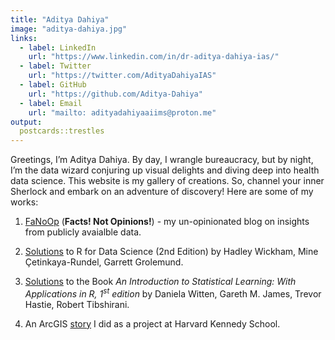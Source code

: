 ```yaml
---
title: "Aditya Dahiya"
image: "aditya-dahiya.jpg"
links:
  - label: LinkedIn
    url: "https://www.linkedin.com/in/dr-aditya-dahiya-ias/"
  - label: Twitter
    url: "https://twitter.com/AdityaDahiyaIAS"
  - label: GitHub
    url: "https://github.com/Aditya-Dahiya"
  - label: Email
    url: "mailto: adityadahiyaaiims@proton.me"
output:
  postcards::trestles
---
```


Greetings, I'm Aditya Dahiya. By day, I wrangle bureaucracy, but by night, I'm the data wizard conjuring up visual delights and diving deep into health data science. This website is my gallery of creations. So, channel your inner Sherlock and embark on an adventure of discovery! Here are some of my works:

1.  [FaNoOp](https://aditya-dahiya.github.io/FaNoOp/) (**Facts! Not Opinions!**) - my un-opinionated blog on insights from publicly avaialble data.

2.  [Solutions](https://aditya-dahiya.github.io/RfDS2solutions/) to R for Data Science (2nd Edition) by Hadley Wickham, Mine Çetinkaya-Rundel, Garrett Grolemund.

3.  [Solutions](https://aditya-dahiya.github.io/ISLR1solutions/) to the Book *An Introduction to Statistical Learning: With Applications in R, 1^st^ edition* by Daniela Witten, Gareth M. James, Trevor Hastie, Robert Tibshirani.

4.  An ArcGIS [story](https://storymaps.arcgis.com/stories/d38a1bd805204c17b1b9a26a632889b0) I did as a project at Harvard Kennedy School.

